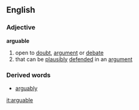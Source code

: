 ==English==
===Adjective===
'''arguable'''
# open to [[doubt]], [[argument]] or [[debate]]
# that can be [[plausibly]] [[defended]] in an [[argument]]
===Derived words===
*[[arguably]]

[[it:arguable]]
